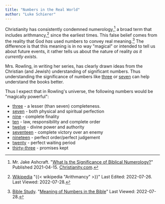 ```yaml
---
title: "Numbers in the Real World"
author: "Luke Schierer"
---
```


Christianity has consistently condemned numerology,[^220728-1] a broad term
that includes arithmancy,[^220728-3] since the earliest times. This false
belief comes from the reality that God *has* used numbers to convey real
meaning.[^220728-2]  The difference is that this meaning is in no way "magical"
or intended to tell us about future events, it rather tells us about the nature
of reality _as it currently exists_.

Mrs. Rowling, in writing her series, has clearly drawn ideas from the Christian
(and Jewish) understanding of significant numbers.  Thus understanding the
significance of numbers like [three][] or [seven][] can help understand the
books better.

Thus I expect that in Rowling's universe, the following numbers would be "magically powerful":

* [three][] - a lesser (than seven) completeness. 
* [seven][] - both physical and spiritual perfection
* [nine][] - complete finality
* [ten][] - law, responsibility and complete order
* [twelve][] - divine power and authority
* [seventeen][] - complete victory over an enemy
* [nineteen][] - perfect order/perfect judgement
* [twenty][] - perfect waiting period
* [thirty-three][] - promises kept


[three]: <https://www.biblestudy.org/bibleref/meaning-of-numbers-in-bible/3.html>

[seven]: <https://www.biblestudy.org/bibleref/meaning-of-numbers-in-bible/7.html>

[nine]: <https://www.biblestudy.org/bibleref/meaning-of-numbers-in-bible/9.html>

[ten]: <https://www.biblestudy.org/bibleref/meaning-of-numbers-in-bible/10.html>

[twelve]: <https://www.biblestudy.org/bibleref/meaning-of-numbers-in-bible/12.html>

[seventeen]: <https://www.biblestudy.org/bibleref/meaning-of-numbers-in-bible/17.html>

[nineteen]: <https://www.biblestudy.org/bibleref/meaning-of-numbers-in-bible/19.html>

[twenty]: <https://www.biblestudy.org/bibleref/meaning-of-numbers-in-bible/20.html>

[thirty-three]: <https://www.biblestudy.org/bibleref/meaning-of-numbers-in-bible/33.html>

[^220728-1]: Mr. Jake Ashcraft. 
    "[What Is the Significance of Biblical Numerology?](https://www.christianity.com/wiki/christian-terms/what-is-the-significance-of-biblical-numerology.html)"
    Published 2021-04-15. [Christianity.com](https://www.christianity.com).

[^220728-3]: [Wikipedia](https://wikipedia.org/)
    "{{< wikipedia "Arithmancy" >}}"
    Last Edited: 2022-07-26. Last Viewed: 2022-07-28.

[^220728-2]: [Bible Study](https://www.biblestudy.org/).
    "[Meaning of Numbers in the Bible](https://www.biblestudy.org/bibleref/meaning-of-numbers-in-bible/introduction.html)"
    Last Viewed: 2022-07-28.
